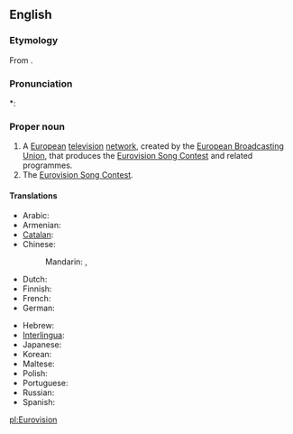 ==English==

===Etymology===
From {{prefix|Euro|vision}}.

===Pronunciation===
*: {{rhymes|ɪʒən}}

===Proper noun===
{{en-proper noun}}

# A [[European]] [[television]] [[network]], created by the [[w:European Broadcasting Union|European Broadcasting Union]], that produces the [[Eurovision Song Contest]] and related programmes.
# The [[Eurovision Song Contest]].

====Translations====
{{trans-top|television network}}
* Arabic: {{t|ar|يوروفيجن|m|tr=yurufijn}}
* Armenian: {{t-|hy|Եվրատեսիլ|tr=Evratesil}}
* [[Catalan]]: {{t|ca|Eurovisió}}
* Chinese:
*: Mandarin: {{t|cmn|歐洲電視網|sc=Hani}}, {{t|cmn|欧洲电视网|tr=Ōuzhōu Diànshìwǎng|sc=Hani}}
* Dutch: {{t|nl|Eurovisie}}
* Finnish: {{t|fi|Euroopan yleisradiounioni}}
* French: {{t-|fr|Eurovision|f}}
* German: {{t-|de|Eurovision|f}}
{{trans-mid}}
* Hebrew: {{t|he|אירוויזיון}}
* [[Interlingua]]: {{t-|ia|Eurovision|xs=Interlingua}}
* Japanese: {{t|ja|ユーロビジョン|tr=Yūrobijon}}
* Korean: {{t|ko|유로비전|tr=Yurobijeon}}
* Maltese: {{t-|mt|Eurovision|alt=Il-Eurovision|xs=Maltese}}
* Polish: {{t|pl|Eurowizja|f}}
* Portuguese: {{t|pt|Eurovisão|f}}
* Russian: {{t-|ru|Евровидение|n|tr=Jevrovídenie}}
* Spanish: {{t-|es|Eurovision|f}}
{{trans-bottom}}

{{trans-see|Eurovision Song Contest}}

[[pl:Eurovision]]